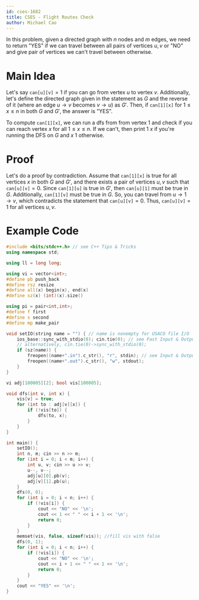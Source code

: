 ```yaml
---
id: cses-1682
title: CSES - Flight Routes Check
author: Michael Cao
---
```


In this problem, given a directed graph with $n$ nodes and $m$ edges, we need to return "YES" if we can travel between all pairs of vertices $u, v$ or "NO" and give pair of vertices we can't travel between otherwise.

# Main Idea

Let's say $\texttt{can[u][v]} = 1$ if you can go from vertex $u$ to vertex $v$. Additionally, let's define the directed graph given in the statement as $G$ and the reverse of it (where an edge $u \rightarrow v$ becomes $v \rightarrow u$) as $G'$. Then, if $\texttt{can[1][x]}$ for $1 \leq x \leq n$ in both $G$ and $G'$, the answer is "YES".

To compute $\texttt{can[1][x]}$, we can run a dfs from from vertex $1$ and check if you can reach vertex $x$ for all $1 \leq x \leq n$. If we can't, then print $1$ $x$ if you're running the DFS on $G$ and $x$ $1$ otherwise.

# Proof

Let's do a proof by contradiction. Assume that $\texttt{can[1][x]}$ is true for all vertices $x$ in both $G$ and $G'$, and there exists a pair of vertices $u, v$ such that $\texttt{can[u][v]} = 0$. Since $\texttt{can[1][u]}$ is true in $G'$, then $\texttt{can[u][1]}$ must be true in $G$. Additionally, $\texttt{can[1][v]}$ must be true in $G$. So, you can travel from $u \rightarrow 1 \rightarrow v$, which contradicts the statement that $\texttt{can[u][v]} = 0$. Thus, $\texttt{can[u][v]} = 1$ for all vertices $u, v$.

# Example Code

<LanguageSection>
<CPPSection>

```cpp
#include <bits/stdc++.h> // see C++ Tips & Tricks
using namespace std;

using ll = long long;

using vi = vector<int>;
#define pb push_back
#define rsz resize
#define all(x) begin(x), end(x)
#define sz(x) (int)(x).size()

using pi = pair<int,int>;
#define f first
#define s second
#define mp make_pair

void setIO(string name = "") { // name is nonempty for USACO file I/O
    ios_base::sync_with_stdio(0); cin.tie(0); // see Fast Input & Output
    // alternatively, cin.tie(0)->sync_with_stdio(0);
    if (sz(name)) {
        freopen((name+".in").c_str(), "r", stdin); // see Input & Output
        freopen((name+".out").c_str(), "w", stdout);
    }
}

vi adj[100005][2]; bool vis[100005];

void dfs(int v, int x) {
    vis[v] = true;
    for (int to : adj[v][x]) {
        if (!vis[to]) {
            dfs(to, x);
        }
    }
}

int main() {
    setIO();
    int n, m; cin >> n >> m;
    for (int i = 0; i < m; i++) {
        int u, v; cin >> u >> v;
        u--, v--;
        adj[u][0].pb(v);
        adj[v][1].pb(u);
    }
    dfs(0, 0);
    for (int i = 0; i < n; i++) {
        if (!vis[i]) {
            cout << "NO" << '\n';
            cout << 1 << " " << i + 1 << '\n';
            return 0;
        }
    }
    memset(vis, false, sizeof(vis)); //fill vis with false
    dfs(0, 1);
    for (int i = 0; i < n; i++) {
        if (!vis[i]) {
            cout << "NO" << '\n';
            cout << i + 1 << " " << 1 << '\n';
            return 0;
        }
    }
    cout << "YES" << '\n';
}
```

</CPPSection>
</LanguageSection>
